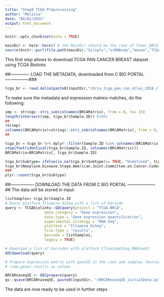 ```yaml
---
title: "Step0_TCGA_Preprocessing"
author: "Melissa"
date: "04/02/2022"
output: html_document
---
```


```r
knitr::opts_chunk$set(echo = TRUE)
```




```r
mainDir <- here::here() # the MainDir should be the root of Tumor_BRCA_P53:
source(knitr::purl(file.path(mainDir,"Scripts","scRNAseq","mouse","TCGA","Global_Variables_TCGA.Rmd"), quiet=TRUE))
```

This first step allows to download TCGA PAN CANCER BREAST dataset using TCGA Biolinks

##------------- LOAD THE METADATA, downloaded from C BIO PORTAL -----------------###

```r
tcga_br <- read.delim(paste0(inputDir,"/brca_tcga_pan_can_atlas_2018_clinical_data.tsv")) %>% as.data.frame()
```

To make sure the metadata and expression matreix matches, do the following:
```r
smp <- stringi::stri_sub(colnames(BRCAMatrix), from = 0, to= 15)
length(intersect(smp, tcga_br$Sample.ID)) #1081
##
rm(smp)
colnames(BRCAMatrix)=stringi::stri_sub(colnames(BRCAMatrix), from = 0, to= 15)
##

tcga_br = tcga_br %>% dplyr::filter(Sample.ID %in% colnames(BRCAMatrix))
stopifnot(identical(tcga_br$Sample.ID, colnames(BRCAMatrix)))
BRCAMatrix=BRCAMatrix[, tcga_br$Sample.ID]

tcga_br$Subtype= ifelse(is.na(tcga_br$Subtype)== TRUE, "Undefined", tcga_br$Subtype)
tcga_br$Neoplasm.Disease.Stage.American.Joint.Committee.on.Cancer.Code= ifelse(is.na(tcga_br$Neoplasm.Disease.Stage.American.Joint.Committee.on.Cancer.Code)== TRUE, "Undefined", tcga_br$Neoplasm.Disease.Stage.American.Joint.Committee.on.Cancer.Code)
###
plyr::count(tcga_br$Subtype)
```


##----------------- DOWNLOAD THE DATA FROM C BIO PORTAL --------------------##
The data will be stored in input:
```r
listSamples= tcga_br$Sample.ID
# Query platform Illumina HiSeq with a list of barcode 
query <- TCGAbiolinks::GDCquery(project = "TCGA-BRCA", 
                  data.category = "Gene expression",
                  data.type = "Gene expression quantification",
                  experimental.strategy = "RNA-Seq",
                  platform = "Illumina HiSeq",
                  file.type = "results",
                  barcode = listSamples, 
                  legacy = TRUE)

# Download a list of barcodes with platform IlluminaHiSeq_RNASeqV2
GDCdownload(query)

# Prepare expression matrix with geneID in the rows and samples (barcode) in the columns
# rsem.genes.results as values

BRCARnaseqSE <- GDCprepare(query)
qs::qsave(BRCARnaseqSE, paste0(inputDir, "/BRCARnaseqSE_initialData.qs"))
```

The data are now ready to be used in further steps